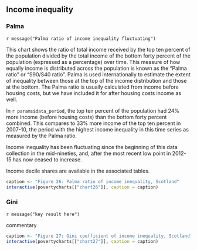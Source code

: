 ## Income inequality {.tabset}

### Palma {#palma}

`r message("Palma ratio of income inequality fluctuating")`

This chart shows the ratio of total income received by the top ten percent of the population divided by the total income of the bottom forty percent of the population (expressed as a percentage) over time. This measure of how equally income is distributed across the population is known as the "Palma ratio" or "S90/S40 ratio". Palma is used internationally to estimate the extent of inequality between those at the top of the income distribution and those at the bottom. The Palma ratio is usually calculated from income before housing costs, but we have included it for after housing costs income as well.

In `r params$data_period`, the top ten percent of the population had 24% more income (before housing costs) than the bottom forty percent combined. This compares to 33% more income of the top ten percent in 2007-10, the period with the highest income inequality in this time series as measured by the Palma ratio.

Income inequality has been fluctuating since the beginning of this data collection in the mid-nineties, and, after the most recent low point in 2012-15 has now ceased to increase.

Income decile shares are available in the associated tables.

```{r chart26}
caption <- "Figure 26: Palma ratio of income inequality, Scotland"
interactive(povertycharts[["chart26"]], caption = caption)
```

### Gini

`r message("key result here")`

commentary

```{r chart27}
caption <- "Figure 27: Gini coefficient of income inequality, Scotland"
interactive(povertycharts[["chart27"]], caption = caption)
```
